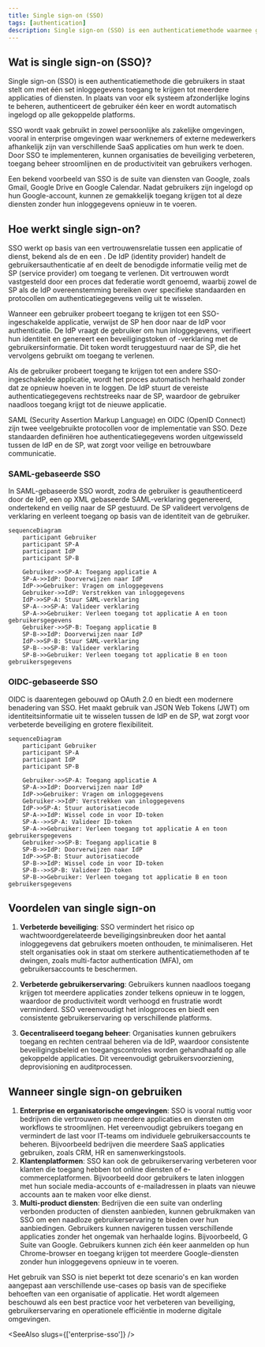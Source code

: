 ```yaml
---
title: Single sign-on (SSO)
tags: [authentication]
description: Single sign-on (SSO) is een authenticatiemethode waarmee gebruikers toegang krijgen tot meerdere systemen met één set inloggegevens. Als een sleutelcomponent van identity and access management (IAM) systemen, wordt SSO veel gebruikt in moderne cloudgebaseerde applicaties en diensten, waardoor gebruikers toegang eenvoudiger wordt en de beveiliging wordt verbeterd.
---
```


## Wat is single sign-on (SSO)?

Single sign-on (SSO) is een authenticatiemethode die gebruikers in staat stelt om met één set inloggegevens toegang te krijgen tot meerdere applicaties of diensten. In plaats van voor elk systeem afzonderlijke logins te beheren, authenticeert de gebruiker één keer en wordt automatisch ingelogd op alle gekoppelde platforms.

SSO wordt vaak gebruikt in zowel persoonlijke als zakelijke omgevingen, vooral in enterprise omgevingen waar werknemers of externe medewerkers afhankelijk zijn van verschillende SaaS applicaties om hun werk te doen. Door SSO te implementeren, kunnen organisaties de beveiliging verbeteren, toegang beheer stroomlijnen en de productiviteit van gebruikers verhogen.

Een bekend voorbeeld van SSO is de suite van diensten van Google, zoals Gmail, Google Drive en Google Calendar. Nadat gebruikers zijn ingelogd op hun Google-account, kunnen ze gemakkelijk toegang krijgen tot al deze diensten zonder hun inloggegevens opnieuw in te voeren.

## Hoe werkt single sign-on?

SSO werkt op basis van een vertrouwensrelatie tussen een applicatie of dienst, bekend als de <Ref slug="service-provider" /> en een <Ref slug="identity-provider" />. De IdP (identity provider) handelt de gebruikersauthenticatie af en deelt de benodigde informatie veilig met de SP (service provider) om toegang te verlenen. Dit vertrouwen wordt vastgesteld door een proces dat federatie wordt genoemd, waarbij zowel de SP als de IdP overeenstemming bereiken over specifieke standaarden en protocollen om authenticatiegegevens veilig uit te wisselen.

Wanneer een gebruiker probeert toegang te krijgen tot een SSO-ingeschakelde applicatie, verwijst de SP hen door naar de IdP voor authenticatie. De IdP vraagt de gebruiker om hun inloggegevens, verifieert hun identiteit en genereert een beveiligingstoken of -verklaring met de gebruikersinformatie. Dit token wordt teruggestuurd naar de SP, die het vervolgens gebruikt om toegang te verlenen.

Als de gebruiker probeert toegang te krijgen tot een andere SSO-ingeschakelde applicatie, wordt het proces automatisch herhaald zonder dat ze opnieuw hoeven in te loggen. De IdP stuurt de vereiste authenticatiegegevens rechtstreeks naar de SP, waardoor de gebruiker naadloos toegang krijgt tot de nieuwe applicatie.

SAML (Security Assertion Markup Language) en OIDC (OpenID Connect) zijn twee veelgebruikte protocollen voor de implementatie van SSO. Deze standaarden definiëren hoe authenticatiegegevens worden uitgewisseld tussen de IdP en de SP, wat zorgt voor veilige en betrouwbare communicatie.

### SAML-gebaseerde SSO

In SAML-gebaseerde SSO wordt, zodra de gebruiker is geauthenticeerd door de IdP, een op XML gebaseerde SAML-verklaring gegenereerd, ondertekend en veilig naar de SP gestuurd. De SP valideert vervolgens de verklaring en verleent toegang op basis van de identiteit van de gebruiker.

```mermaid
sequenceDiagram
    participant Gebruiker
    participant SP-A
    participant IdP
    participant SP-B

    Gebruiker->>SP-A: Toegang applicatie A
    SP-A->>IdP: Doorverwijzen naar IdP
    IdP->>Gebruiker: Vragen om inloggegevens
    Gebruiker->>IdP: Verstrekken van inloggegevens
    IdP->>SP-A: Stuur SAML-verklaring
    SP-A-->>SP-A: Valideer verklaring
    SP-A->>Gebruiker: Verleen toegang tot applicatie A en toon gebruikersgegevens
    Gebruiker->>SP-B: Toegang applicatie B
    SP-B->>IdP: Doorverwijzen naar IdP
    IdP->>SP-B: Stuur SAML-verklaring
    SP-B-->>SP-B: Valideer verklaring
    SP-B->>Gebruiker: Verleen toegang tot applicatie B en toon gebruikersgegevens
```

### OIDC-gebaseerde SSO

OIDC is daarentegen gebouwd op OAuth 2.0 en biedt een modernere benadering van SSO. Het maakt gebruik van JSON Web Tokens (JWT) om identiteitsinformatie uit te wisselen tussen de IdP en de SP, wat zorgt voor verbeterde beveiliging en grotere flexibiliteit.

```mermaid
sequenceDiagram
    participant Gebruiker
    participant SP-A
    participant IdP
    participant SP-B

    Gebruiker->>SP-A: Toegang applicatie A
    SP-A->>IdP: Doorverwijzen naar IdP
    IdP->>Gebruiker: Vragen om inloggegevens
    Gebruiker->>IdP: Verstrekken van inloggegevens
    IdP->>SP-A: Stuur autorisatiecode
    SP-A->>IdP: Wissel code in voor ID-token
    SP-A-->>SP-A: Valideer ID-token
    SP-A->>Gebruiker: Verleen toegang tot applicatie A en toon gebruikersgegevens
    Gebruiker->>SP-B: Toegang applicatie B
    SP-B->>IdP: Doorverwijzen naar IdP
    IdP->>SP-B: Stuur autorisatiecode
    SP-B->>IdP: Wissel code in voor ID-token
    SP-B-->>SP-B: Valideer ID-token
    SP-B->>Gebruiker: Verleen toegang tot applicatie B en toon gebruikersgegevens
```

## Voordelen van single sign-on

1. **Verbeterde beveiliging**: SSO vermindert het risico op wachtwoordgerelateerde beveiligingsinbreuken door het aantal inloggegevens dat gebruikers moeten onthouden, te minimaliseren. Het stelt organisaties ook in staat om sterkere authenticatiemethoden af te dwingen, zoals multi-factor authentication (MFA), om gebruikersaccounts te beschermen.

2. **Verbeterde gebruikerservaring**: Gebruikers kunnen naadloos toegang krijgen tot meerdere applicaties zonder telkens opnieuw in te loggen, waardoor de productiviteit wordt verhoogd en frustratie wordt verminderd. SSO vereenvoudigt het inlogproces en biedt een consistente gebruikerservaring op verschillende platforms.

3. **Gecentraliseerd toegang beheer**: Organisaties kunnen gebruikers toegang en rechten centraal beheren via de IdP, waardoor consistente beveiligingsbeleid en toegangscontroles worden gehandhaafd op alle gekoppelde applicaties. Dit vereenvoudigt gebruikersvoorziening, deprovisioning en auditprocessen.

## Wanneer single sign-on gebruiken

1. **Enterprise en organisatorische omgevingen**: SSO is vooral nuttig voor bedrijven die vertrouwen op meerdere applicaties en diensten om workflows te stroomlijnen. Het vereenvoudigt gebruikers toegang en vermindert de last voor IT-teams om individuele gebruikersaccounts te beheren. Bijvoorbeeld bedrijven die meerdere SaaS applicaties gebruiken, zoals CRM, HR en samenwerkingstools.
2. **Klantenplatformen**: SSO kan ook de gebruikerservaring verbeteren voor klanten die toegang hebben tot online diensten of e-commerceplatformen. Bijvoorbeeld door gebruikers te laten inloggen met hun sociale media-accounts of e-mailadressen in plaats van nieuwe accounts aan te maken voor elke dienst.
3. **Multi-product diensten**: Bedrijven die een suite van onderling verbonden producten of diensten aanbieden, kunnen gebruikmaken van SSO om een naadloze gebruikerservaring te bieden over hun aanbiedingen. Gebruikers kunnen navigeren tussen verschillende applicaties zonder het ongemak van herhaalde logins. Bijvoorbeeld, G Suite van Google. Gebruikers kunnen zich één keer aanmelden op hun Chrome-browser en toegang krijgen tot meerdere Google-diensten zonder hun inloggegevens opnieuw in te voeren.

Het gebruik van SSO is niet beperkt tot deze scenario's en kan worden aangepast aan verschillende use-cases op basis van de specifieke behoeften van een organisatie of applicatie. Het wordt algemeen beschouwd als een best practice voor het verbeteren van beveiliging, gebruikerservaring en operationele efficiëntie in moderne digitale omgevingen.

<SeeAlso slugs={['enterprise-sso']} />